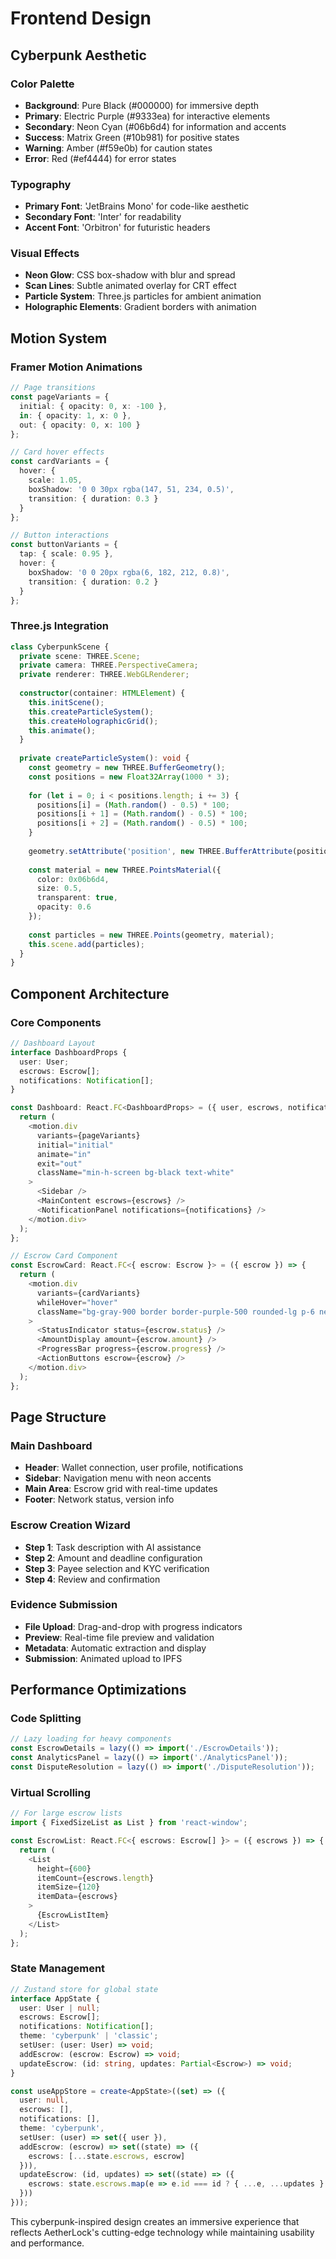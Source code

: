 # Frontend Design

## Cyberpunk Aesthetic

### Color Palette
- **Background**: Pure Black (#000000) for immersive depth
- **Primary**: Electric Purple (#9333ea) for interactive elements
- **Secondary**: Neon Cyan (#06b6d4) for information and accents
- **Success**: Matrix Green (#10b981) for positive states
- **Warning**: Amber (#f59e0b) for caution states
- **Error**: Red (#ef4444) for error states

### Typography
- **Primary Font**: 'JetBrains Mono' for code-like aesthetic
- **Secondary Font**: 'Inter' for readability
- **Accent Font**: 'Orbitron' for futuristic headers

### Visual Effects
- **Neon Glow**: CSS box-shadow with blur and spread
- **Scan Lines**: Subtle animated overlay for CRT effect
- **Particle System**: Three.js particles for ambient animation
- **Holographic Elements**: Gradient borders with animation

## Motion System

### Framer Motion Animations

```typescript
// Page transitions
const pageVariants = {
  initial: { opacity: 0, x: -100 },
  in: { opacity: 1, x: 0 },
  out: { opacity: 0, x: 100 }
};

// Card hover effects
const cardVariants = {
  hover: {
    scale: 1.05,
    boxShadow: '0 0 30px rgba(147, 51, 234, 0.5)',
    transition: { duration: 0.3 }
  }
};

// Button interactions
const buttonVariants = {
  tap: { scale: 0.95 },
  hover: {
    boxShadow: '0 0 20px rgba(6, 182, 212, 0.8)',
    transition: { duration: 0.2 }
  }
};
```

### Three.js Integration

```typescript
class CyberpunkScene {
  private scene: THREE.Scene;
  private camera: THREE.PerspectiveCamera;
  private renderer: THREE.WebGLRenderer;
  
  constructor(container: HTMLElement) {
    this.initScene();
    this.createParticleSystem();
    this.createHolographicGrid();
    this.animate();
  }
  
  private createParticleSystem(): void {
    const geometry = new THREE.BufferGeometry();
    const positions = new Float32Array(1000 * 3);
    
    for (let i = 0; i < positions.length; i += 3) {
      positions[i] = (Math.random() - 0.5) * 100;
      positions[i + 1] = (Math.random() - 0.5) * 100;
      positions[i + 2] = (Math.random() - 0.5) * 100;
    }
    
    geometry.setAttribute('position', new THREE.BufferAttribute(positions, 3));
    
    const material = new THREE.PointsMaterial({
      color: 0x06b6d4,
      size: 0.5,
      transparent: true,
      opacity: 0.6
    });
    
    const particles = new THREE.Points(geometry, material);
    this.scene.add(particles);
  }
}
```

## Component Architecture

### Core Components

```typescript
// Dashboard Layout
interface DashboardProps {
  user: User;
  escrows: Escrow[];
  notifications: Notification[];
}

const Dashboard: React.FC<DashboardProps> = ({ user, escrows, notifications }) => {
  return (
    <motion.div
      variants={pageVariants}
      initial="initial"
      animate="in"
      exit="out"
      className="min-h-screen bg-black text-white"
    >
      <Sidebar />
      <MainContent escrows={escrows} />
      <NotificationPanel notifications={notifications} />
    </motion.div>
  );
};

// Escrow Card Component
const EscrowCard: React.FC<{ escrow: Escrow }> = ({ escrow }) => {
  return (
    <motion.div
      variants={cardVariants}
      whileHover="hover"
      className="bg-gray-900 border border-purple-500 rounded-lg p-6 neon-glow"
    >
      <StatusIndicator status={escrow.status} />
      <AmountDisplay amount={escrow.amount} />
      <ProgressBar progress={escrow.progress} />
      <ActionButtons escrow={escrow} />
    </motion.div>
  );
};
```

## Page Structure

### Main Dashboard
- **Header**: Wallet connection, user profile, notifications
- **Sidebar**: Navigation menu with neon accents
- **Main Area**: Escrow grid with real-time updates
- **Footer**: Network status, version info

### Escrow Creation Wizard
- **Step 1**: Task description with AI assistance
- **Step 2**: Amount and deadline configuration
- **Step 3**: Payee selection and KYC verification
- **Step 4**: Review and confirmation

### Evidence Submission
- **File Upload**: Drag-and-drop with progress indicators
- **Preview**: Real-time file preview and validation
- **Metadata**: Automatic extraction and display
- **Submission**: Animated upload to IPFS

## Performance Optimizations

### Code Splitting
```typescript
// Lazy loading for heavy components
const EscrowDetails = lazy(() => import('./EscrowDetails'));
const AnalyticsPanel = lazy(() => import('./AnalyticsPanel'));
const DisputeResolution = lazy(() => import('./DisputeResolution'));
```

### Virtual Scrolling
```typescript
// For large escrow lists
import { FixedSizeList as List } from 'react-window';

const EscrowList: React.FC<{ escrows: Escrow[] }> = ({ escrows }) => {
  return (
    <List
      height={600}
      itemCount={escrows.length}
      itemSize={120}
      itemData={escrows}
    >
      {EscrowListItem}
    </List>
  );
};
```

### State Management
```typescript
// Zustand store for global state
interface AppState {
  user: User | null;
  escrows: Escrow[];
  notifications: Notification[];
  theme: 'cyberpunk' | 'classic';
  setUser: (user: User) => void;
  addEscrow: (escrow: Escrow) => void;
  updateEscrow: (id: string, updates: Partial<Escrow>) => void;
}

const useAppStore = create<AppState>((set) => ({
  user: null,
  escrows: [],
  notifications: [],
  theme: 'cyberpunk',
  setUser: (user) => set({ user }),
  addEscrow: (escrow) => set((state) => ({ 
    escrows: [...state.escrows, escrow] 
  })),
  updateEscrow: (id, updates) => set((state) => ({
    escrows: state.escrows.map(e => e.id === id ? { ...e, ...updates } : e)
  }))
}));
```

This cyberpunk-inspired design creates an immersive experience that reflects AetherLock's cutting-edge technology while maintaining usability and performance.